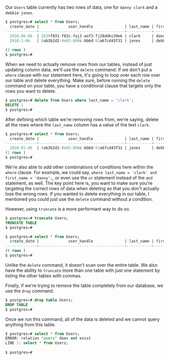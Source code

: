 <!-- DELETE DATA -->

<link href="style.css" rel="stylesheet"></link>

Our `Users` table currently has two rows of data, one for `danny clark` and a `debbie jones`. 
 
```sql 
$ postgres=# select * from Users; 
  create_date |             user_handle              | last_name | first _name 
--------------+--------------------------------------+-----------+-------------
  2018-06-06  | 2839f831-f82c-faj3-aof3-fj28ddks39ek | clark     | danny  
  2018-1-06   | 6ab3b2d2-8e02-890c-bb6d-61a67cd43f31 | jones     | debbie  
  
(2 rows )
$ postgres=#
```

When we need to actually remove rows from our tables, instead of just updating column data, we'll use the `delete` command. If we don't put a `where` clause with our statement here, it's going to loop over each row over our table and delete everything. Make sure, before running the `delete` command on your table, you have a conditional clause that targets only the rows you want to delete. 

```sql 
$ postgres=# delete from Users where last_name = 'clark';
DELETE 1
$ postgres=#
```

After defining which table we're removing rows from, we're saying, delete all the rows where the `last_name` column has a value of the text `clark`.

```sql 
$ postgres=# select * from Users; 
  create_date |             user_handle              | last_name | first _name 
--------------+--------------------------------------+-----------+-------------
  2018-01-06  | 6ab3b2d2-8e02-890c-bb6d-61a67cd43f31 | jones     | debbie  
(1 rows )
$ postgres=#
```

We're also able to add other combinations of conditions here within the `where` clause. 
For example, we could say, `where last_name = 'clark' and first_name = 'danny';`, or even use the `or` statement instead of the `and` statement, as well. The key point here is, you want to make sure you're targeting the correct rows of data when deleting so that you don't actually lose the wrong rows. If you wanted to delete everything in our table, I mentioned you could just use the `delete` command without a condition.

However, using `truncate` is a more performant way to do so. 

```sql 
$ postgres=# truncate Users;
TRUNCATE TABLE
$ postgres=#
```

```sql 
$ postgres=# select * from Users; 
  create_date |             user_handle              | last_name | first _name 
--------------+--------------------------------------+-----------+-------------
(0 rows )
$ postgres=#
```

Unlike the `delete` command, it doesn't scan over the entire table. We also have the ability to `truncate` more than one table with just one statement by listing the other tables with commas.

Finally, if we're trying to remove the table completely from our database, we use the `drop` command. 

```sql 
$ postgres=# drop table Users;
DROP TABLE
$ postgres=#
```

Once we run this command, all of the data is deleted and we cannot query anything from this table.

```sql 
$ postgres=# select * from Users; 
ERROR: relation "users" does not exist
LINE 1: select * from Users;
 
$ postgres=#
```